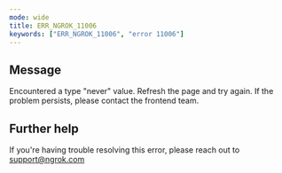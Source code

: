 ```yaml
---
mode: wide
title: ERR_NGROK_11006
keywords: ["ERR_NGROK_11006", "error 11006"]
---
```


## Message

Encountered a type "never" value. Refresh the page and try again. If the problem persists, please contact the frontend team.

## Further help

If you're having trouble resolving this error, please reach out to [support@ngrok.com](mailto:support@ngrok.com?subject=Help%20with%20ERR_NGROK_11006)
